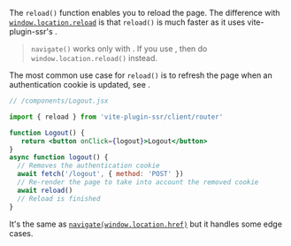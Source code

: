 
The `reload()` function enables you to reload the page. The difference with [`window.location.reload`](https://developer.mozilla.org/en-US/docs/Web/API/Location/reload) is that `reload()` is much faster as it uses vite-plugin-ssr's <Link text="Client Router" href="/client-routing" />.

> `navigate()` works only with <Link text="Client Routing" href="/client-routing" />. If you use <Link text="Server Routing" href="/server-routing" />, then do `window.location.reload()` instead.

The most common use case for `reload()` is to refresh the page when an authentication cookie is updated, see <Link href="/auth" />.

```jsx
// /components/Logout.jsx

import { reload } from 'vite-plugin-ssr/client/router'

function Logout() {
   return <button onClick={logout}>Logout</button>
}
async function logout() {
  // Removes the authentication cookie
  await fetch('/logout', { method: 'POST' })
  // Re-render the page to take into account the removed cookie
  await reload()
  // Reload is finished
}
```

It's the same as [`navigate(window.location.href)`](/navigate) but it handles some edge cases.
